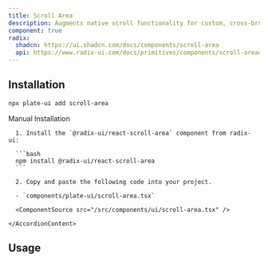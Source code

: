 ```yaml
---
title: Scroll Area
description: Augments native scroll functionality for custom, cross-browser styling.
component: true
radix:
  shadcn: https://ui.shadcn.com/docs/components/scroll-area
  api: https://www.radix-ui.com/docs/primitives/components/scroll-area#api-reference
---
```


[//]: # '<ComponentExample src="/src/components/examples/PlaygroundDemo.tsx">'
[//]: # '  <PlaygroundDemo />'
[//]: # '</ComponentExample>'

## Installation

```bash
npx plate-ui add scroll-area
```

<Accordion type="single" collapsible>
  <AccordionItem value="manual-installation">
    <AccordionTrigger>Manual Installation</AccordionTrigger>
    <AccordionContent>

      1. Install the `@radix-ui/react-scroll-area` component from radix-ui:

      ```bash
      npm install @radix-ui/react-scroll-area
      ```

      2. Copy and paste the following code into your project.

      - `components/plate-ui/scroll-area.tsx`

      <ComponentSource src="/src/components/ui/scroll-area.tsx" />

    </AccordionContent>

  </AccordionItem>
</Accordion>

## Usage

```tsx

```

```tsx

```
